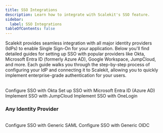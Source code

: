 ```yaml
---
title: SSO Integrations
description: Learn how to integrate with Scalekit's SSO feature.
sidebar:
  label: SSO Integrations
tableOfContents: false
---
```


Scalekit provides seamless integration with all major identity providers (IdPs) to enable Single Sign-On for your application. Below you'll find detailed guides for setting up SSO with popular providers like Okta, Microsoft Entra ID (formerly Azure AD), Google Workspace, JumpCloud, and more. Each guide walks you through the step-by-step process of configuring your IdP and connecting it to Scalekit, allowing you to quickly implement enterprise-grade authentication for your users.

<br />


<CardGrid>
  <LinkCard title="Okta" href="/guides/sso-integrations/okta-saml">
    Configure SSO with Okta
  </LinkCard>
  <LinkCard title="Microsoft Entra ID" href="/guides/sso-integrations/azure-ad-saml">
    Set up SSO with Microsoft Entra ID (Azure AD)
  </LinkCard>
  <LinkCard title="JumpCloud" href="/guides/sso-integrations/jumpcloud-saml">
    Implement SSO with JumpCloud
  </LinkCard>
  <LinkCard title="OneLogin" href="/guides/sso-integrations/onelogin-saml">
    Implement SSO with OneLogin
  </LinkCard>
</CardGrid>

### Any Identity Provider

<br />

<CardGrid>
  <LinkCard title="Generic SAML" href="/guides/sso-integrations/generic-saml">
    Configure SSO with Generic SAML
  </LinkCard>
  <LinkCard title="Generic OIDC" href="/guides/sso-integrations/generic-oidc">
    Configure SSO with Generic OIDC
  </LinkCard>
</CardGrid>
